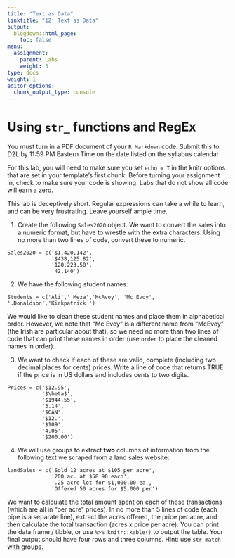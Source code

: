 ```yaml
---
title: "Text as Data"
linktitle: "12: Text as Data"
output:
  blogdown::html_page:
    toc: false
menu:
  assignment:
    parent: Labs
    weight: 3
type: docs
weight: 1
editor_options:
  chunk_output_type: console
---
```


<!-- Updated 8.30.22 -->

# Using `str_` functions and RegEx


::: fyi

You must turn in a PDF document of your `R Markdown` code. Submit this to D2L by 11:59 PM Eastern Time on the date listed on the syllabus calendar

:::


For this lab, you will need to make sure you set `echo = T` in the knitr options that are set in your template's first chunk. Before turning your assignment in, check to make sure your code is showing. Labs that do not show all code will earn a zero.


This lab is deceptively short. Regular expressions can take a while to learn, and can be very frustrating. Leave yourself ample time.



:::fyi


1. Create the following `Sales2020` object. We want to convert the sales into a numeric format, but have to wrestle with the extra characters. Using no more than two lines of code, convert these to numeric.

```
Sales2020 = c('$1,420,142',
              '$438,125.82',
              '120,223.50',
              '42,140')
```


2. We have the following student names:

```
Students = c('Ali',' Meza','McAvoy', 'Mc Evoy', '.Donaldson','Kirkpatrick ')
```
We would like to clean these student names and place them in alphabetical order. However, we note that "Mc Evoy" is a different name from "McEvoy" (the Irish are particular about that), so we need no more than two lines of code that can print these names in order (use `order` to place the cleaned names in order).



3. We want to check if each of these are valid, complete (including two decimal places for cents) prices. Write a line of code that returns TRUE if the price is in US dollars and includes cents to two digits.

```
Prices = c('$12.95',
           '$\beta$',
           '$1944.55',
           '3.14',
           '$CAN',
           '$12.',
           '$109',
           '4,05',
           '$200.00')
```



4. We will use groups to extract **two** columns of information from the following text we scraped from a land sales website:

```
landSales = c('Sold 12 acres at $105 per acre',
              '200 ac. at $58.90 each',
              '.25 acre lot for $1,000.00 ea',
              'Offered 50 acres for $5,000 per')
```

We want to calculate the total amount spent on each of these transactions (which are all in "per acre" prices). In no more than 5 lines of code (each pipe is a separate line), extract the acres offered, the price per acre, and then calculate the total transaction (acres x price per acre). You can print the data.frame / tibble, or use `%>% knitr::kable()` to output the table. Your final output should have four rows and three columns. Hint: use `str_match` with groups.

:::

